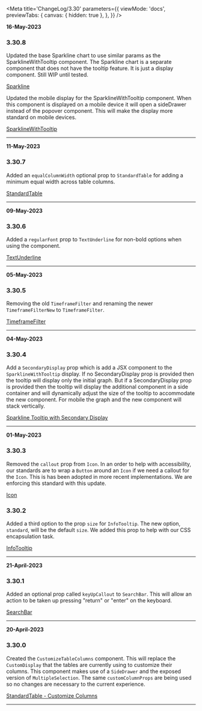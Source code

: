 <!--ATTENTION -->
<!--When updating this file, please add the newest comments at the top of the file so they are displayed first -->
<!--Changes should include any functional changes made to the component and how that affects the component/function usage -->
<!--or changes made to the Types (and what effect that will have for the component/function) -->


<Meta
  title='ChangeLog/3.30'
  parameters={{
    viewMode: 'docs',
    previewTabs: {
      canvas: { hidden: true },
    },
  }}
/>

<!-- INSERT NEW UPDATE HERE -->
<!-- Include date, version & the change and it's functional effects -->

**16-May-2023**

### 3.30.8

Updated the base Sparkline chart to use similar params as the SparklineWithTooltip component.
The Sparkline chart is a separate component that does not have the tooltip feature. It is
just a display component. Still WIP until tested.

[Sparkline](/story/wip-sparkline--default)

Updated the mobile display for the SparklineWithTooltip component. When this component is
displayed on a mobile device it will open a sideDrawer instead of the popover component. This
will make the display more standard on mobile devices.

[SparklineWithTooltip](/story/components-charts-sparkline-with-tooltip--default)

---

**11-May-2023**

### 3.30.7

Added an `equalColumnWidth` optional prop to `StandardTable` for adding a minimum equal width across table columns.

[StandardTable](/story/components-tables-standardtable--basic-table)

---

**09-May-2023**

### 3.30.6

Added a `regularFont` prop to `TextUnderline` for non-bold options when using the component.

[TextUnderline](/story/components-textunderline--regular-font)

---

**05-May-2023**

### 3.30.5

Removing the old `TimeframeFilter` and renaming the newer `TimeframeFilterNew` to `TimeframeFilter`.

[TimeframeFilter](/story/components-timeframe-timeframefilter--default-timeframe)

---

**04-May-2023**

### 3.30.4

Add a `SecondaryDisplay` prop which is add a JSX component to the `SparklineWithTooltip` display.
If no SecondaryDisplay prop is provided then the tooltip will display only the initial graph. But
if a SecondaryDisplay prop is provided then the tooltip will display the additional component in
a side container and will dynamically adjust the size of the tooltip to accommodate the new component.
For mobile the graph and the new component will stack vertically.

[Sparkline Tooltip with Secondary Display](/docs/components-charts-sparkline-with-tooltip--secondary-display)

---

**01-May-2023**

### 3.30.3

Removed the `callout` prop from `Icon`. In an order to help with accessibility, our standards are to wrap a `Button` around an `Icon` if we need a callout for the `Icon`. This is has been adopted in more recent implementations. We are enforcing this standard with this update.

[Icon](/story/components-icon--icon)

### 3.30.2

Added a third option to the prop `size` for `InfoTooltip`. The new option, `standard`, will be the default `size`. We added this prop to help with our CSS encapsulation task.

[InfoTooltip](/story/components-tooltips-infotooltip--basic)

---

**21-April-2023**

### 3.30.1

Added an optional prop called `keyUpCallout` to `SearchBar`. This will allow an action to be taken up pressing "return" or "enter" on the keyboard.

[SearchBar](/story/components-searchbar--key-up)

---

**20-April-2023**

### 3.30.0

Created the `CustomizeTableColumns` component. This will replace the `CustomDisplay` that the tables are currently using to customize their columns. This component makes use of a `SideDrawer` and the exposed version of `MultipleSelection`. The same `customColumnProps` are being used so no changes are necessary to the current experience.

[StandardTable - Customize Columns](/story/components-tables-standardtable--customize-columns)

---

